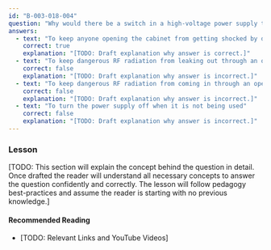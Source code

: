 ```yaml
---
id: "B-003-018-004"
question: "Why would there be a switch in a high-voltage power supply to turn off the power if its cabinet is opened?"
answers:
  - text: "To keep anyone opening the cabinet from getting shocked by dangerous high voltages"
    correct: true
    explanation: "[TODO: Draft explanation why answer is correct.]"
  - text: "To keep dangerous RF radiation from leaking out through an open cabinet"
    correct: false
    explanation: "[TODO: Draft explanation why answer is incorrect.]"
  - text: "To keep dangerous RF radiation from coming in through an open cabinet"
    correct: false
    explanation: "[TODO: Draft explanation why answer is incorrect.]"
  - text: "To turn the power supply off when it is not being used"
    correct: false
    explanation: "[TODO: Draft explanation why answer is incorrect.]"
---
```


### Lesson

[TODO: This section will explain the concept behind the question in detail. Once drafted the reader will understand all necessary concepts to answer the question confidently and correctly. The lesson will follow pedagogy best-practices and assume the reader is starting with no previous knowledge.]

#### Recommended Reading

- [TODO: Relevant Links and YouTube Videos]
